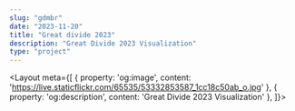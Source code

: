```yaml
---
slug: "gdmbr"
date: "2023-11-20"
title: "Great divide 2023"
description: "Great Divide 2023 Visualization"
type: "project"
---
```



<Layout meta={[
     {
        property: 'og:image',
        content: 'https://live.staticflickr.com/65535/53332853587_1cc18c50ab_o.jpg'
    },
     {
        property: 'og:description',
        content: 'Great Divide 2023 Visualization'
    },
]}>
    <Gdmbr />
</Layout>